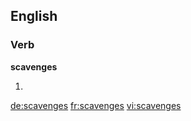 
==English==

===Verb===
'''scavenges'''

# {{third-person singular of|scavenge}}

[[de:scavenges]]
[[fr:scavenges]]
[[vi:scavenges]]
